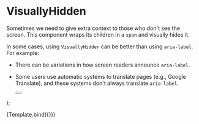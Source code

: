 


<Meta title="Components/VisuallyHidden" component={VisuallyHidden}/>

# VisuallyHidden

Sometimes we need to give extra context to those who don't see the screen.
This component wraps its children in a `span` and visually hides it.

In some cases, using `VisuallyHidden` can be better than using `aria-label`.
For example:
 - There can be variations in how screen readers announce `aria-label`.
 - Some users use automatic systems to translate pages (e.g., Google Translate), and these systems don't always translate `aria-label`.



    <Button icon='settings' circle>
      <VisuallyHidden {...args} />
    </Button>
);

<Canvas>
  <Story name="Default" args={{children: 'Stillingar'}}>
    {Template.bind({})}
  </Story>
</Canvas>


